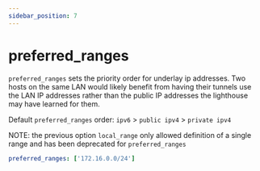 ```yaml
---
sidebar_position: 7
---
```


# preferred_ranges

`preferred_ranges` sets the priority order for underlay ip addresses. Two hosts on the same LAN would likely benefit from having their tunnels use the LAN IP addresses rather than the public IP addresses the lighthouse may have learned for them.

Default `preferred_ranges` order: `ipv6` > `public ipv4` > `private ipv4`

NOTE: the previous option `local_range` only allowed definition of a single range
and has been deprecated for `preferred_ranges`

```yml
preferred_ranges: ['172.16.0.0/24']
```
